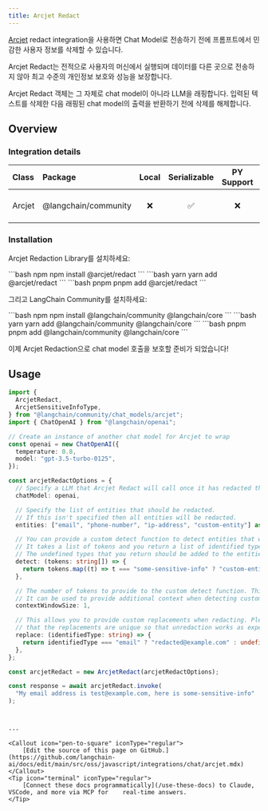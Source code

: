 ```yaml
---
title: Arcjet Redact
---
```


[Arcjet](https://arcjet.com) redact integration을 사용하면 Chat Model로 전송하기 전에 프롬프트에서 민감한 사용자 정보를 삭제할 수 있습니다.

Arcjet Redact는 전적으로 사용자의 머신에서 실행되며 데이터를 다른 곳으로 전송하지 않아 최고 수준의 개인정보 보호와 성능을 보장합니다.

Arcjet Redact 객체는 그 자체로 chat model이 아니라 LLM을 래핑합니다. 입력된 텍스트를 삭제한 다음 래핑된 chat model의 출력을 반환하기 전에 삭제를 해제합니다.

## Overview

### Integration details

| Class | Package | Local | Serializable | PY Support | Downloads | Version |
| :--- | :--- | :---: | :---: |  :---: | :---: | :---: |
| Arcjet | @langchain/community | ❌ | ✅ | ❌ | ![NPM - Downloads](https://img.shields.io/npm/dm/@langchain/community?style=flat-square&label=%20&) | ![NPM - Version](https://img.shields.io/npm/v/@langchain/community?style=flat-square&label=%20&) |

### Installation

Arcjet Redaction Library를 설치하세요:

<CodeGroup>
```bash npm
npm install @arcjet/redact
```
```bash yarn
yarn add @arcjet/redact
```
```bash pnpm
pnpm add @arcjet/redact
```
</CodeGroup>

그리고 LangChain Community를 설치하세요:

<CodeGroup>
```bash npm
npm install @langchain/community @langchain/core
```
```bash yarn
yarn add @langchain/community @langchain/core
```
```bash pnpm
pnpm add @langchain/community @langchain/core
```
</CodeGroup>

이제 Arcjet Redaction으로 chat model 호출을 보호할 준비가 되었습니다!

## Usage

```typescript
import {
  ArcjetRedact,
  ArcjetSensitiveInfoType,
} from "@langchain/community/chat_models/arcjet";
import { ChatOpenAI } from "@langchain/openai";

// Create an instance of another chat model for Arcjet to wrap
const openai = new ChatOpenAI({
  temperature: 0.8,
  model: "gpt-3.5-turbo-0125",
});

const arcjetRedactOptions = {
  // Specify a LLM that Arcjet Redact will call once it has redacted the input.
  chatModel: openai,

  // Specify the list of entities that should be redacted.
  // If this isn't specified then all entities will be redacted.
  entities: ["email", "phone-number", "ip-address", "custom-entity"] as ArcjetSensitiveInfoType[],

  // You can provide a custom detect function to detect entities that we don't support yet.
  // It takes a list of tokens and you return a list of identified types or undefined.
  // The undefined types that you return should be added to the entities list if used.
  detect: (tokens: string[]) => {
    return tokens.map((t) => t === "some-sensitive-info" ? "custom-entity" : undefined)
  },

  // The number of tokens to provide to the custom detect function. This defaults to 1.
  // It can be used to provide additional context when detecting custom entity types.
  contextWindowSize: 1,

  // This allows you to provide custom replacements when redacting. Please ensure
  // that the replacements are unique so that unredaction works as expected.
  replace: (identifiedType: string) => {
    return identifiedType === "email" ? "redacted@example.com" : undefined;
  },
};

const arcjetRedact = new ArcjetRedact(arcjetRedactOptions);

const response = await arcjetRedact.invoke(
  "My email address is test@example.com, here is some-sensitive-info"
);
```

```typescript

```
```

---

<Callout icon="pen-to-square" iconType="regular">
    [Edit the source of this page on GitHub.](https://github.com/langchain-ai/docs/edit/main/src/oss/javascript/integrations/chat/arcjet.mdx)
</Callout>
<Tip icon="terminal" iconType="regular">
    [Connect these docs programmatically](/use-these-docs) to Claude, VSCode, and more via MCP for    real-time answers.
</Tip>
